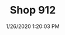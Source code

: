 ---
width: 1125
height: 2000
title: Shop 912
description: 912 awaiting restoration
date: 1/26/2020 1:20:03 PM
cameraMake: Sony
cameraModel: ILCE-7M3
lens: 50mm F1.4 DG HSM | Art 018
settingsfStop: f/1.4
settingsISO: ISO 160
settingsShutter: 1/50
settingsFocalLength: 50 mm
---